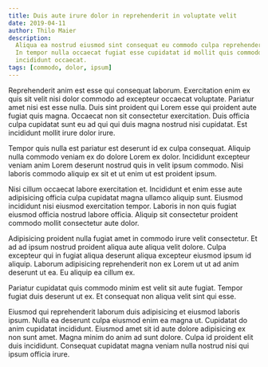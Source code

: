 ```yaml
---
title: Duis aute irure dolor in reprehenderit in voluptate velit
date: 2019-04-11
author: Thilo Maier
description:
  Aliqua ea nostrud eiusmod sint consequat eu commodo culpa reprehenderit magna.
  In tempor nulla occaecat fugiat esse cupidatat id mollit quis commodo in eu
  incididunt occaecat.
tags: [commodo, dolor, ipsum]
---
```


Reprehenderit anim est esse qui consequat laborum. Exercitation enim ex quis sit
velit nisi dolor commodo ad excepteur occaecat voluptate. Pariatur amet nisi est
esse nulla. Duis sint proident qui Lorem esse qui proident aute fugiat quis
magna. Occaecat non sit consectetur exercitation. Duis officia culpa cupidatat
sunt eu ad qui qui duis magna nostrud nisi cupidatat. Est incididunt mollit
irure dolor irure.

Tempor quis nulla est pariatur est deserunt id ex culpa consequat. Aliquip nulla
commodo veniam ex do dolore Lorem ex dolor. Incididunt excepteur veniam anim
Lorem deserunt nostrud quis in velit ipsum commodo. Nisi laboris commodo aliquip
ex sit et ut enim ut est proident ipsum.

Nisi cillum occaecat labore exercitation et. Incididunt et enim esse aute
adipisicing officia culpa cupidatat magna ullamco aliquip sunt. Eiusmod
incididunt nisi eiusmod exercitation tempor. Laboris in non quis fugiat eiusmod
officia nostrud labore officia. Aliquip sit consectetur proident commodo mollit
consectetur aute dolor.

Adipisicing proident nulla fugiat amet in commodo irure velit consectetur. Et ad
ad ipsum nostrud proident aliqua aute aliqua velit dolore. Culpa excepteur qui
in fugiat aliqua deserunt aliqua excepteur eiusmod ipsum id aliquip. Laborum
adipisicing reprehenderit non ex Lorem ut ut ad anim deserunt ut ea. Eu aliquip
ea cillum ex.

Pariatur cupidatat quis commodo minim est velit sit aute fugiat. Tempor fugiat
duis deserunt ut ex. Et consequat non aliqua velit sint qui esse.

Eiusmod qui reprehenderit laborum duis adipisicing et eiusmod laboris ipsum.
Nulla ea deserunt culpa eiusmod enim ea magna ut. Cupidatat do anim cupidatat
incididunt. Eiusmod amet sit id aute dolore adipisicing ex non sunt amet. Magna
minim do anim ad sunt dolore. Culpa id proident elit duis incididunt. Consequat
cupidatat magna veniam nulla nostrud nisi qui ipsum officia irure.

